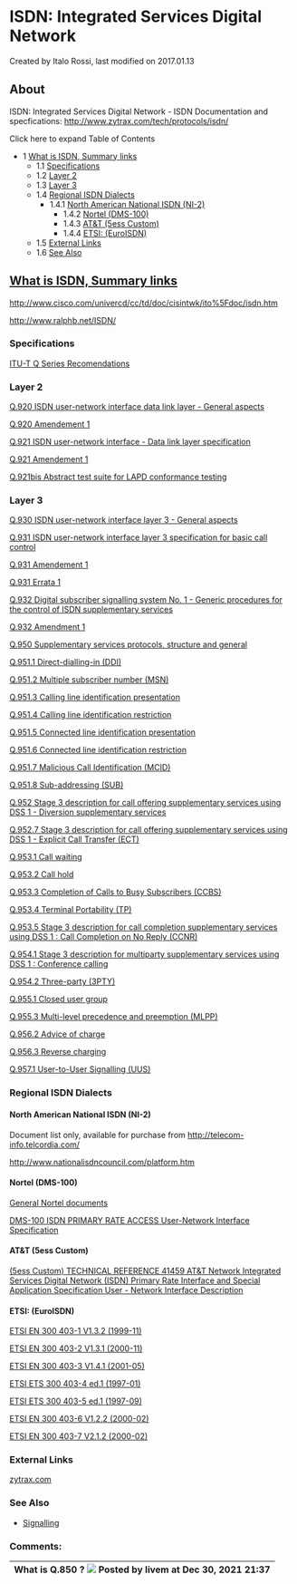 
# ISDN: Integrated Services Digital Network 

 Created by  Italo Rossi, last modified on 2017.01.13

## About

ISDN: Integrated Services Digital Network - ISDN Documentation and specfications: <http://www.zytrax.com/tech/protocols/isdn/>

Click here to expand Table of Contents

* 1 [What is ISDN, Summary links](#-freeswitch--isdn-integrated-services-digital-network-)  
   * 1.1 [Specifications](#-freeswitch--isdn-integrated-services-digital-network-)  
   * 1.2 [Layer 2](#-freeswitch--isdn-integrated-services-digital-network-)  
   * 1.3 [Layer 3](#-freeswitch--isdn-integrated-services-digital-network-)  
   * 1.4 [Regional ISDN Dialects](#-freeswitch--isdn-integrated-services-digital-network-)  
      * 1.4.1 [North American National ISDN (NI-2)](#north-american-national-isdn-ni-2)  
         * 1.4.2 [Nortel (DMS-100)](#-freeswitch--isdn-integrated-services-digital-network-)  
         * 1.4.3 [AT&T (5ess Custom)](#-freeswitch--isdn-integrated-services-digital-network-)  
         * 1.4.4 [ETSI: (EuroISDN)](#-freeswitch--isdn-integrated-services-digital-network-)  
   * 1.5 [External Links](#-freeswitch--isdn-integrated-services-digital-network-)  
   * 1.6 [See Also](#-freeswitch--isdn-integrated-services-digital-network-)

## [ What is ISDN, Summary links](http://www.zytrax.com/tech/protocols/isdn/)

<http://www.cisco.com/univercd/cc/td/doc/cisintwk/ito%5Fdoc/isdn.htm>

<http://www.ralphb.net/ISDN/>

### Specifications

[ITU-T Q Series Recomendations](http://www.itu.int/rec/T-REC-Q/en)

### Layer 2

[Q.920 ISDN user-network interface data link layer - General aspects](http://www.itu.int/rec/T-REC-Q.920-199303-I)

[Q.920 Amendement 1](http://www.itu.int/rec/T-REC-Q.920-200006-I!Amd1)

[Q.921 ISDN user-network interface - Data link layer specification](http://www.itu.int/rec/T-REC-Q.921-199709-I)

[Q.921 Amendement 1](http://www.itu.int/rec/T-REC-Q.921-200006-I!Amd1)

[Q.921bis Abstract test suite for LAPD conformance testing](http://www.itu.int/rec/T-REC-Q.921bis-199303-I)

### Layer 3

[Q.930 ISDN user-network interface layer 3 - General aspects](http://www.itu.int/rec/T-REC-Q.930-199303-I)

[Q.931 ISDN user-network interface layer 3 specification for basic call control](http://www.itu.int/rec/T-REC-Q.931-199805-I)

[Q.931 Amendement 1](http://www.itu.int/rec/T-REC-Q.931-200212-I!Amd1)

[Q.931 Errata 1](http://www.itu.int/rec/T-REC-Q.931-200302-I!Err1)

[Q.932 Digital subscriber signalling system No. 1 - Generic procedures for the control of ISDN supplementary services](http://www.itu.int/rec/T-REC-Q.932-199805-I)

[Q.932 Amendment 1](http://www.itu.int/rec/T-REC-Q.932-200006-I!Amd1)

[Q.950 Supplementary services protocols, structure and general](http://www.itu.int/rec/T-REC-Q.950-200006-I)

[Q.951.1 Direct-dialling-in (DDI)](http://www.itu.int/rec/T-REC-Q.951.1-199202-I)

[Q.951.2 Multiple subscriber number (MSN)](http://www.itu.int/rec/T-REC-Q.951.2-199202-I)

[Q.951.3 Calling line identification presentation](http://www.itu.int/rec/T-REC-Q.951.3-199303-I)

[Q.951.4 Calling line identification restriction](http://www.itu.int/rec/T-REC-Q.951.4-199303-I)

[Q.951.5 Connected line identification presentation](http://www.itu.int/rec/T-REC-Q.951.5-199303-I)

[Q.951.6 Connected line identification restriction](http://www.itu.int/rec/T-REC-Q.951.6-199303-I)

[Q.951.7 Malicious Call Identification (MCID)](http://www.itu.int/rec/T-REC-Q.951.7-199706-I)

[Q.951.8 Sub-addressing (SUB)](http://www.itu.int/rec/T-REC-Q.951.8-199202-I)

[Q.952 Stage 3 description for call offering supplementary services using DSS 1 - Diversion supplementary services](http://www.itu.int/rec/T-REC-Q.952-199303-I)

[Q.952.7 Stage 3 description for call offering supplementary services using DSS 1 - Explicit Call Transfer (ECT)](http://www.itu.int/rec/T-REC-Q.952.7-199706-I)

[Q.953.1 Call waiting](http://www.itu.int/rec/T-REC-Q.953.1-199202-I)

[Q.953.2 Call hold](http://www.itu.int/rec/T-REC-Q.953.2-199303-I)

[Q.953.3 Completion of Calls to Busy Subscribers (CCBS)](http://www.itu.int/rec/T-REC-Q.953.3-199706-I)

[Q.953.4 Terminal Portability (TP)](http://www.itu.int/rec/T-REC-Q.953.4-199510-I)

[Q.953.5 Stage 3 description for call completion supplementary services using DSS 1 : Call Completion on No Reply (CCNR)](http://www.itu.int/rec/T-REC-Q.953.5-199912-I)

[Q.954.1 Stage 3 description for multiparty supplementary services using DSS 1 : Conference calling](http://www.itu.int/rec/T-REC-Q.954.1-199303-I)

[Q.954.2 Three-party (3PTY)](http://www.itu.int/rec/T-REC-Q.954.2-199510-I)

[Q.955.1 Closed user group](http://www.itu.int/rec/T-REC-Q.955.1-199202-I)

[Q.955.3 Multi-level precedence and preemption (MLPP)](http://www.itu.int/rec/T-REC-Q.955.3-199303-I)

[Q.956.2 Advice of charge](http://www.itu.int/rec/T-REC-Q.956.2-199510-I)

[Q.956.3 Reverse charging](http://www.itu.int/rec/T-REC-Q.956.3-199510-I)

[Q.957.1 User-to-User Signalling (UUS)](http://www.itu.int/rec/T-REC-Q.957.1-199607-I)

### Regional ISDN Dialects

#### North American National ISDN (NI-2)

Document list only, available for purchase from <http://telecom-info.telcordia.com/>

<http://www.nationalisdncouncil.com/platform.htm>

#### Nortel (DMS-100)

[General Nortel documents](http://www.aliant.cdn-telco.com/documents.htm)

[DMS-100 ISDN PRIMARY RATE ACCESS User-Network Interface Specification](http://www.aliant.cdn-telco.com/nis/NISA211%5FV8-01%5FNI-1.pdf)

#### AT&T (5ess Custom)

[(5ess Custom) TECHNICAL REFERENCE 41459 AT&T Network Integrated Services Digital Network (ISDN) Primary Rate Interface and Special Application Specification User - Network Interface Description](http://www.corp.att.com/cpetesting/pdf/tr41459%5F99.pdf)

#### ETSI: (EuroISDN)

[ETSI EN 300 403-1 V1.3.2 (1999-11)](http://webapp.etsi.org/exchangefolder/en%5F30040301v010302p.pdf)

[ETSI EN 300 403-2 V1.3.1 (2000-11)](http://webapp.etsi.org/exchangefolder/en%5F30040302v010301p.pdf)

[ETSI EN 300 403-3 V1.4.1 (2001-05)](http://webapp.etsi.org/exchangefolder/en%5F30040303v010401p.pdf)

[ETSI ETS 300 403-4 ed.1 (1997-01)](http://webapp.etsi.org/exchangefolder/ets%5F30040304e01p.pdf)

[ETSI ETS 300 403-5 ed.1 (1997-09)](http://webapp.etsi.org/exchangefolder/ets%5F30040305e01p.pdf)

[ETSI EN 300 403-6 V1.2.2 (2000-02)](http://webapp.etsi.org/exchangefolder/en%5F30040306v010202p.pdf)

[ETSI EN 300 403-7 V2.1.2 (2000-02)](http://webapp.etsi.org/exchangefolder/en%5F30040307v020102p.pdf)

### External Links

[zytrax.com](http://www.zytrax.com/tech/protocols/isdn/)

### See Also

* [Signalling](./index.mdx#--)

### Comments:

| What is Q.850 ? ![](/images/icons/contenttypes/comment_16.png) Posted by livem at Dec 30, 2021 21:37 |
| --------------------------------------------------------------------------------------------------- |


